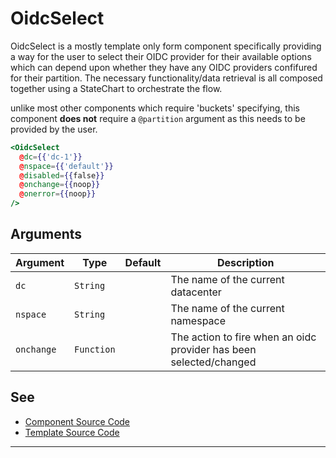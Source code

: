 # OidcSelect

OidcSelect is a mostly template only form component specifically providing a
way for the user to select their OIDC provider for their available options
which can depend upon whether they have any OIDC providers confifured for
their partition. The necessary functionality/data retrieval is all composed
together using a StateChart to orchestrate the flow.

unlike most other components which require 'buckets' specifying, this
component **does not** require a `@partition` argument as this needs to be
provided by the user.


```hbs preview-template
<OidcSelect
  @dc={{'dc-1'}}
  @nspace={{'default'}}
  @disabled={{false}}
  @onchange={{noop}}
  @onerror={{noop}}
/>
```

## Arguments

| Argument | Type | Default | Description |
| --- | --- | --- | --- |
| `dc` | `String` | | The name of the current datacenter |
| `nspace` | `String` | | The name of the current namespace |
| `onchange` | `Function` |  | The action to fire when an oidc provider has been selected/changed |

## See

- [Component Source Code](./index.js)
- [Template Source Code](./index.hbs)

---
